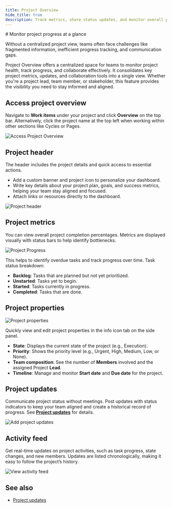 ```yaml
---
title: Project Overview
hide_title: true
description: Track metrics, share status updates, and monitor overall project health from a centralized dashboard for better team alignment.
---
```



<div className="tag-wrapper">
  # Monitor project progress at a glance
  <Tags tags={[{ name: "Pro", link: "https://plane.so/pricing", additionalClass: "pro" }]} />
</div>

Without a centralized project view, teams often face challenges like fragmented information, inefficient progress tracking, and communication gaps.

Project Overview offers a centralized space for teams to monitor project health, track progress, and collaborate effectively. It consolidates key project metrics, updates, and collaboration tools into a single view. Whether you're a project lead, team member, or stakeholder, this feature provides the visibility you need to stay informed and aligned.

## Access project overview

Navigate to **Work items** under your project and click **Overview** on the top bar. Alternatively, click the project name at the top left when working within other sections like Cycles or Pages.

![Access Project Overview](https://media.docs.plane.so/projects/access-project-overview.webp#hero)

## Project header

The header includes the project details and quick access to essential actions.

- Add a custom banner and project icon to personalize your dashboard.
- Write key details about your project plan, goals, and success metrics, helping your team stay aligned and focused.
- Attach links or resources directly to the dashboard.

![Project header](https://media.docs.plane.so/projects/project-header.webp#hero)

## Project metrics

You can view overall project completion percentages. Metrics are displayed visually with status bars to help identify bottlenecks.

![Project Progress](https://media.docs.plane.so/projects/project-progress.webp#hero)

This helps to identify overdue tasks and track progress over time. Task status breakdown:

- **Backlog**: Tasks that are planned but not yet prioritized.
- **Unstarted**: Tasks yet to begin.
- **Started**: Tasks currently in progress.
- **Completed**: Tasks that are done.

## Project properties

![Project properties](https://media.docs.plane.so/projects/project-properties.webp#hero)

Quickly view and edit project properties in the info icon tab on the side panel.

- **State**: Displays the current state of the project (e.g., Execution).
- **Priority**: Shows the priority level (e.g., Urgent, High, Medium, Low, or None).
- **Team composition**: See the number of **Members** involved and the assigned Project **Lead**.
- **Timeline**: Manage and monitor **Start date** and **Due date** for the project.

## Project updates
Communicate project status without meetings. Post updates with status indicators to keep your team aligned and create a historical record of progress. See **[Project updates](/communication-and-collaboration/project-updates)** for details.

![Add project updates](https://media.docs.plane.so/projects/add-project-updates.webp#hero)

## Activity feed

Get real-time updates on project activities, such as task progress, state changes, and new members. Updates are listed chronologically, making it easy to follow the project’s history.

![View activity feed](https://media.docs.plane.so/projects/activity-feed.webp#hero)

## See also

- [Project updates](/communication-and-collaboration/project-updates)